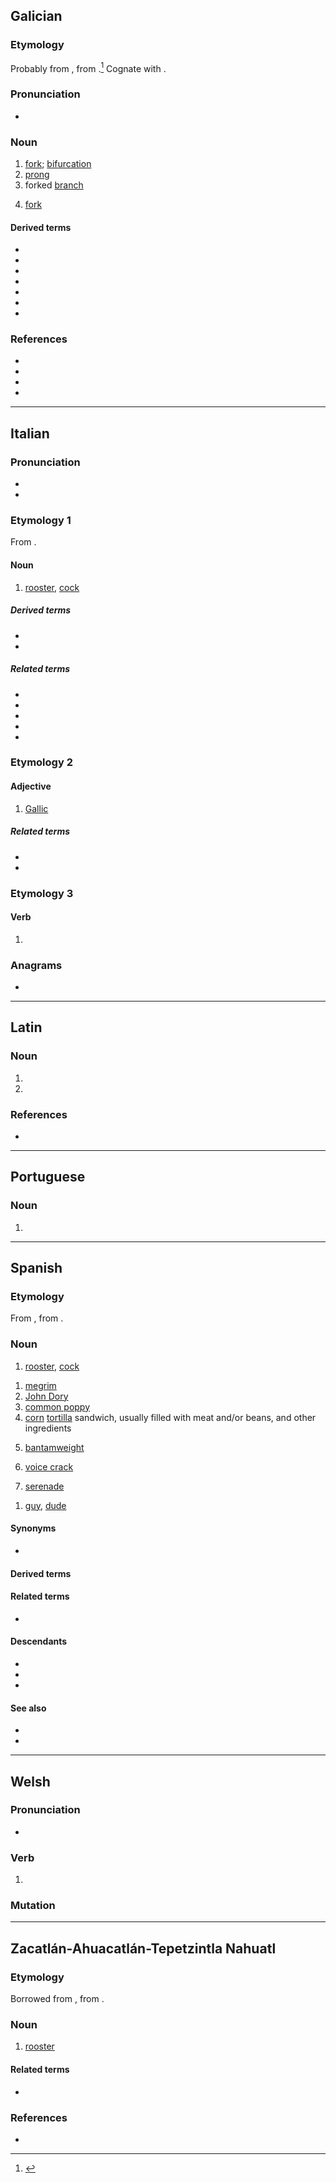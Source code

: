 {{also|Gallo|gallò|Gallo-|gallo-}}
==Galician==

===Etymology===
Probably from {{inh|gl|VL.|*galleus}}, from {{inh|gl|la|galla|t=oak-apple}}.<ref>{{R:DCECH|gajo}}</ref> Cognate with {{cog|pt|galho}}.

===Pronunciation===
* {{IPA|gl|/ˈɡaʎo̝/|/ˈħaʎʊ/}}

===Noun===
{{gl-noun|m}}

# [[fork]]; [[bifurcation]]
# [[prong]]
# forked [[branch]]
# {{lb|gl|tools}} [[fork]]

====Derived terms====
* {{l|gl|esgallar}}
* {{l|gl|gallado}}
* {{l|gl|gallar}}
* {{l|gl|galleiro}}
* {{l|gl|galleta}}
* {{l|gl|galleto}}
* {{l|gl|co gallo de}}

===References===
* {{R:gl:CX}}
* {{R:DDLG}}
* {{R:TILG|gallo (galla)}}
* {{R:TLPGP}}
<references/>

----

==Italian==

===Pronunciation===
* {{it-IPA}}
* {{rhymes|it|allo}}

===Etymology 1===
From {{inh|it|la|gallus||rooster}}.

====Noun====
{{it-noun|m|f=gallina}}

# [[rooster]], [[cock]]

=====Derived terms=====
* {{l|it|gallismo}}
* {{l|it|gallo cedrone}}

=====Related terms=====
* {{l|it|gallare}}
* {{l|it|galletto}}
* {{l|it|gallicinio}}
* {{l|it|galliformi}}
* {{l|it|gallina}}

===Etymology 2===

====Adjective====
{{it-adj|gall}}

# [[Gallic]]

=====Related terms=====
* {{l|it|Gallia}}
* {{l|it|gallico}}

===Etymology 3===

====Verb====
{{head|it|verb form}}

# {{inflection of|it|gallare||1|s|pres|indc}}

===Anagrams===
* {{l|it|algol}}

----

==Latin==

===Noun===
{{la-noun-form|gallō}}

# {{inflection of|la|gallus||dat|s}}
# {{inflection of|la|gallus||abl|s}}

===References===
* {{R:du Cange}}

----

==Portuguese==

===Noun===
{{pt-noun|m|s|f=gallinha}}

# {{obsolete spelling of|pt|galo}}

----

==Spanish==

===Etymology===
From {{inh|es|osp|-}}, from {{inh|es|la|gallus||rooster}}.

===Noun===
{{es-noun|m|f=gallina}}

# [[rooster]], [[cock]] {{gloss|male domestic chicken}}

{{es-noun|m}}

# [[megrim]] {{gloss|genus ''[[Lepidorhombus]]'', a kind of fish}}
# [[John Dory]] {{gloss|edible marine fish; ''[[Zeus faber]]'' or ''[[Zeus ocellata]]''}}
# [[common poppy]] {{gloss|''[[Papaver rhoeas]]''}}
# [[corn]] [[tortilla]] sandwich, usually filled with meat and/or beans, and other ingredients
# {{lb|es|boxing}} [[bantamweight]] {{gloss|weight class ranging from 112 to 118 pounds}}
# [[voice crack]] {{gloss|sudden, unintentional change in register, especially during puberty or while singing}}
# {{lb|es|Mexico}} [[serenade]] {{gloss|love song sung directly to one's love interest}}

{{es-noun|m|f=galla}}

# {{lb|es|Chile|colloquial}} [[guy]], [[dude]]

====Synonyms====
* {{sense|guy, dude}} {{l|es|tipo}}

====Derived terms====
{{col3|es
|cresta de gallo
|en menos que canta un gallo
|gallo de la peña
|gallo pinto
|pico de gallo
|gallo lira
|otro gallo cantaría
|pelar el gallo
}}

====Related terms====
* {{l|es|gallina}}

====Descendants====
* {{desc|bor=1|poi|ca̱yu}}
* {{desc|bor=1|nhx|ca̱yo}}
* {{desc|bor=1|plo|ga̱yu}}

====See also====
* {{l|es|polla|g=f}}
* {{l|es|pollo|g=m}}

{{topics|es|Male animals}}

----

==Welsh==

===Pronunciation===
* {{IPA|cy|/ˈɡaɬɔ/}}

===Verb===
{{head|cy|verb form}}

# {{inflection of|cy|gallu||3|s|pres|subj}}

===Mutation===
{{cy-mut-auto}}

----

==Zacatlán-Ahuacatlán-Tepetzintla Nahuatl==

===Etymology===
Borrowed from {{bor|nhi|es|gallo}}, from {{der|nhi|la|gallus}}.

===Noun===
{{head|nhi|noun}}

# [[rooster]]

====Related terms====
* {{l|nhi|caxtil}}

===References===
* {{cite-book|author=Instituto Lingüístico de Verano, A.C.|authorlink=Instituto Lingüístico de Verano (Mexico)|title=Pequeño diccionario ilustrado: Náhuatl de los municipios de Zacatlán, Tepetzintla y Ahuacatlán|url=https://www.sil.org/resources/archives/13322|edition=segunda edición|location=Tlalpan, D.F. México|publisher=Instituto Lingüístico de Verano, A.C.|year=2006|page=8}}